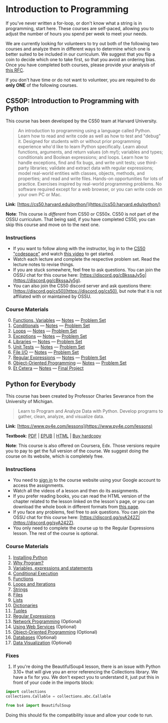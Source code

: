 # Introduction to Programming

If you've never written a for-loop, or don't know what a string is in programming, start here. These courses are self-paced, allowing you to adjust the number of hours you spend per week to meet your needs.

We are currently looking for volunteers to try out both of the following two courses and analyze them in different ways to determine which one is better suited to be included in our curriculum. We suggest that you flip a coin to decide which one to take first, so that you avoid an ordering bias. Once you have completed both courses, please provide your analysis of [this RFC](https://github.com/ossu/computer-science/issues/1164).

If you don't have time or do not want to volunteer, you are required to do **only ONE** of the following courses.

## CS50P: Introduction to Programming with Python

This course has been developed by the CS50 team at Harvard University.

> An introduction to programming using a language called Python. Learn how to read and write code as well as how to test and "debug" it. Designed for students with or without prior programming experience who'd like to learn Python specifically. Learn about functions, arguments, and return values (oh my!); variables and types; conditionals and Boolean expressions; and loops. Learn how to handle exceptions, find and fix bugs, and write unit tests; use third-party libraries; validate and extract data with regular expressions; model real-world entities with classes, objects, methods, and properties; and read and write files. Hands-on opportunities for lots of practice. Exercises inspired by real-world programming problems. No software required except for a web browser, or you can write code on your own PC or Mac.

**Link**: [https://cs50.harvard.edu/python/](https://cs50.harvard.edu/python/)

**Note**: This course is _different_ from CS50 or CS50x. CS50 is not part of the OSSU curriculum. That being said, if you have completed CS50, you can skip this course and move on to the next one.

### Instructions

- If you want to follow along with the instructor, log in to the [CS50 "codespace"](https://cs50.dev) and watch [this video](https://cs50.harvard.edu/python/2022/shorts/visual_studio_code_for_cs50/) to get started.
- Watch each lecture and complete the respective problem set. Read the lecture notes to revise things.
- If you are stuck somewhere, feel free to ask questions. You can join the OSSU chat for this course here: [https://discord.gg/cBkssaJy5g](https://discord.gg/cBkssaJy5g).
- You can also join the CS50 discord server and ask questions there: [https://discord.gg/cs50](https://discord.gg/cs50), but note that it is not affiliated with or maintained by OSSU.

### Course Materials

0. [Functions, Variables](https://cs50.harvard.edu/python/2022/weeks/0/) — [Notes](https://cs50.harvard.edu/python/2022/notes/0/) — [Problem Set](https://cs50.harvard.edu/python/2022/psets/0/)
1. [Conditionals](https://cs50.harvard.edu/python/2022/weeks/1/) — [Notes](https://cs50.harvard.edu/python/2022/notes/1/) — [Problem Set](https://cs50.harvard.edu/python/2022/psets/1/)
2. [Loops](https://cs50.harvard.edu/python/2022/weeks/2/) — [Notes](https://cs50.harvard.edu/python/2022/notes/2/) — [Problem Set](https://cs50.harvard.edu/python/2022/psets/2/)
3. [Exceptions](https://cs50.harvard.edu/python/2022/weeks/3/) — [Notes](https://cs50.harvard.edu/python/2022/notes/3/) — [Problem Set](https://cs50.harvard.edu/python/2022/psets/3/)
4. [Libraries](https://cs50.harvard.edu/python/2022/weeks/4/) — [Notes](https://cs50.harvard.edu/python/2022/notes/4/) — [Problem Set](https://cs50.harvard.edu/python/2022/psets/4/)
5. [Unit Tests](https://cs50.harvard.edu/python/2022/weeks/5/) — [Notes](https://cs50.harvard.edu/python/2022/notes/5/) — [Problem Set](https://cs50.harvard.edu/python/2022/psets/5/)
6. [File I/O](https://cs50.harvard.edu/python/2022/weeks/6/) — [Notes](https://cs50.harvard.edu/python/2022/notes/6/) — [Problem Set](https://cs50.harvard.edu/python/2022/psets/6/)
7. [Regular Expressions](https://cs50.harvard.edu/python/2022/weeks/7/) — [Notes](https://cs50.harvard.edu/python/2022/notes/7/) — [Problem Set](https://cs50.harvard.edu/python/2022/psets/7/)
8. [Object-Oriented Programming](https://cs50.harvard.edu/python/2022/weeks/8/) — [Notes](https://cs50.harvard.edu/python/2022/notes/8/) — [Problem Set](https://cs50.harvard.edu/python/2022/psets/8/)
9. [Et Cetera](https://cs50.harvard.edu/python/2022/weeks/9/) — [Notes](https://cs50.harvard.edu/python/2022/notes/9/) — [Final Project](https://cs50.harvard.edu/python/2022/project/)

## Python for Everybody

This course has been created by Professor Charles Severance from the University of Michigan.

> Learn to Program and Analyze Data with Python. Develop programs to gather, clean, analyze, and visualize data.

**Link**: [https://www.py4e.com/lessons](https://www.py4e.com/lessons)

**Textbook**: [PDF](http://do1.dr-chuck.com/pythonlearn/EN_us/pythonlearn.pdf) | [EPUB](http://do1.dr-chuck.com/pythonlearn/EN_us/pythonlearn.epub) | [HTML](https://www.py4e.com/html3) | [Buy hardcopy](https://www.py4e.com/book)

**Note**: This course is also offered on Coursera, Edx. Those versions require you to pay to get the full version of the course. We suggest doing the course on its website, which is completely free.

### Instructions

- You need to [sign in](https://www.py4e.com/) to the course website using your Google account to access the assignments.
- Watch all the videos of a lesson and then do its assignments.
- If you prefer reading books, you can read the HTML version of the chapter related to the lesson linked on the lesson's page, or you can download the whole book in different formats from [this page](https://www.py4e.com/book).
- If you face any problems, feel free to ask questions. You can join the OSSU chat for this course here: [https://discord.gg/syA242Z](https://discord.gg/syA242Z).
- You only need to complete the course up to the Regular Expressions lesson. The rest of the course is optional.

### Course Materials

1. [Installing Python](https://www.py4e.com/lessons/install)
2. [Why Program?](https://www.py4e.com/lessons/intro)
3. [Variables, expressions and statements](https://www.py4e.com/lessons/memory)
4. [Conditional Execution](https://www.py4e.com/lessons/logic)
5. [Functions](https://www.py4e.com/lessons/functions)
6. [Loops and Iterations](https://www.py4e.com/lessons/loops)
7. [Strings](https://www.py4e.com/lessons/strings)
8. [Files](https://www.py4e.com/lessons/files)
9. [Lists](https://www.py4e.com/lessons/lists)
10. [Dictionaries](https://www.py4e.com/lessons/dictionary)
11. [Tuples](https://www.py4e.com/lessons/tuples)
12. [Regular Expressions](https://www.py4e.com/lessons/regex)
13. [Network Programming](https://www.py4e.com/lessons/network) (Optional)
14. [Using Web Services](https://www.py4e.com/lessons/servces) (Optional)
15. [Object-Oriented Programming](https://www.py4e.com/lessons/Objects) (Optional)
16. [Databases](https://www.py4e.com/lessons/database) (Optional)
17. [Data Visualization](https://www.py4e.com/lessons/dataviz) (Optional)

### Fixes

1. If you're doing the BeautifulSoup4 lesson, there is an issue with Python 3.10+ that will give you an error referencing the Collections library. We have a fix for you. We don't expect you to understand it, just put this in front of your code in the imports block:

```python
import collections
collections.Callable = collections.abc.Callable

from bs4 import BeautifulSoup
```

Doing this should fix the compatibility issue and allow your code to run.
